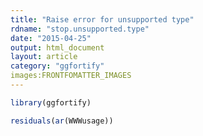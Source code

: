 ```yaml
---
title: "Raise error for unsupported type"
rdname: "stop.unsupported.type"
date: "2015-04-25"
output: html_document
layout: article
category: "ggfortify"
images:FRONTFOMATTER_IMAGES
---
```


```r
library(ggfortify)
```

```r
residuals(ar(WWWusage))



```